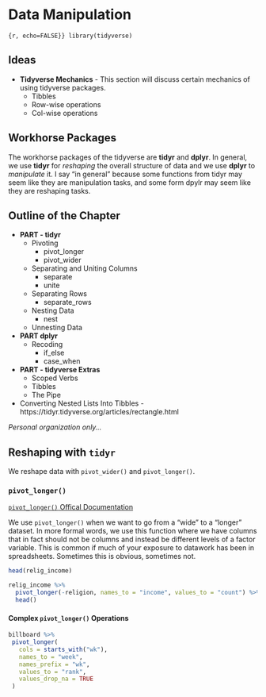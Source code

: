 # Data Manipulation

```{r, echo=FALSE}}
library(tidyverse)
```

## Ideas

* **Tidyverse Mechanics** - This section will discuss certain mechanics of using tidyverse packages.
  * Tibbles
  * Row-wise operations
  * Col-wise operations

## Workhorse Packages

The workhorse packages of the tidyverse are **tidyr** and **dplyr**. In general, we use **tidyr** for *reshaping* the overall structure of data and we use **dplyr** to *manipulate* it. I say "in general" because some functions from tidyr may seem like they are manipulation tasks, and some form dpylr may seem like they are reshaping tasks.

## Outline of the Chapter

* **PART - tidyr**
  * Pivoting
    * pivot_longer
    * pivot_wider
  * Separating and Uniting Columns
    * separate
    * unite
  * Separating Rows
    * separate_rows
  * Nesting Data
    * nest
  * Unnesting Data 

* **PART dplyr**
  * Recoding
    * if_else
    * case_when

* **PART - tidyverse Extras**
  * Scoped Verbs
  * Tibbles
  * The Pipe

* Converting Nested Lists Into Tibbles - https://tidyr.tidyverse.org/articles/rectangle.html



*Personal organization only...*

## Reshaping with `tidyr`

We reshape data with `pivot_wider()` and `pivot_longer()`.

### `pivot_longer()`

[`pivot_longer()` Offical Documentation](https://tidyr.tidyverse.org/reference/pivot_longer.html)

We use `pivot_longer()` when we want to go from a "wide" to a "longer" dataset. In more formal words, we use this function where we have columns that in fact should not be columns and instead be different levels of a factor variable. This is common if much of your exposure to datawork has been in spreadsheets. Sometimes this is obvious, sometimes not.

```r
head(relig_income)
```

```r
relig_income %>%
  pivot_longer(-religion, names_to = "income", values_to = "count") %>%
  head()
```

#### Complex `pivot_longer()` Operations

```r
billboard %>%
 pivot_longer(
   cols = starts_with("wk"),
   names_to = "week",
   names_prefix = "wk",
   values_to = "rank",
   values_drop_na = TRUE
 )
```
